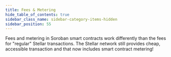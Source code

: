 ```yaml
---
title: Fees & Metering
hide_table_of_contents: true
sidebar_class_name: sidebar-category-items-hidden
sidebar_position: 55
---
```


Fees and metering in Soroban smart contracts work differently than the fees for "regular" Stellar transactions. The Stellar network still provides cheap, accessible transaction and that now includes smart contract metering!
